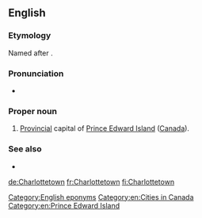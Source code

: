 ==English==

===Etymology===
Named after {{w|Queen Charlotte}}. 

===Pronunciation===
* {{IPA|/ˈʃɑɹlɪtaʊn/|lang=en}}

===Proper noun===
{{en-proper noun|head=[[Charlotte]][[town]]}}

# [[provincial|Provincial]] capital of [[Prince Edward Island]] ([[Canada]]).

===See also===
* {{projectlink|wikipedia}}

[[Category:English eponyms]]
[[Category:en:Cities in Canada]]
[[Category:en:Prince Edward Island]]

[[de:Charlottetown]]
[[fr:Charlottetown]]
[[fi:Charlottetown]]